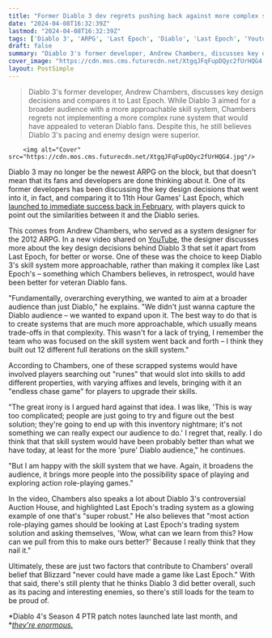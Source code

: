 ```yaml
---
title: "Former Diablo 3 dev regrets pushing back against more complex skill system that 'would have been probably better than what we have today' for ARPG veterans"
date: "2024-04-08T16:32:39Z"
lastmod: "2024-04-08T16:32:39Z"
tags: ['Diablo 3', 'ARPG', 'Last Epoch', 'Diablo', 'Last Epoch', 'Youtube', 'Runes', 'Auction House', 'Diablo 4', 'PTR', 'Diablo 4']
draft: false
summary: "Diablo 3's former developer, Andrew Chambers, discusses key design decisions and compares it to Last Epoch. While Diablo 3 aimed for a broader audience with a more approachable skill system, Chambers regrets not implementing a more complex rune system that would have appealed to veteran Diablo fans. Despite this, he still believes Diablo 3's pacing and enemy design were superior."
cover_image: "https://cdn.mos.cms.futurecdn.net/XtgqJFqFupDQyc2fUrHQG4.jpg" 
layout: PostSimple
---
```

> Diablo 3's former developer, Andrew Chambers, discusses key design decisions and compares it to Last Epoch. While Diablo 3 aimed for a broader audience with a more approachable skill system, Chambers regrets not implementing a more complex rune system that would have appealed to veteran Diablo fans. Despite this, he still believes Diablo 3's pacing and enemy design were superior.


        <img alt="Cover" src="https://cdn.mos.cms.futurecdn.net/XtgqJFqFupDQyc2fUrHQG4.jpg"/>
        
Diablo 3 may no longer be the newest ARPG on the block, but that doesn't mean that its fans and developers are done thinking about it. One of its former developers has been discussing the key design decisions that went into it, in fact, and comparing it to 11th Hour Games' Last Epoch, which [<u>launched to immediate success back in February</u>](https://www.gamesradar.com/action-rpg-last-epoch-launches-to-rave-reviews-over-162000-concurrent-steam-players-and-glowing-comparisons-to-diablo/), with players quick to point out the similarities between it and the Diablo series. 

This comes from Andrew Chambers, who served as a system designer for the 2012 ARPG. In a new video shared on [YouTube](https://www.gamesradar.com/uk/tag/youtube/), the designer discusses more about the key design decisions behind Diablo 3 that set it apart from Last Epoch, for better or worse. One of these was the choice to keep Diablo 3's skill system more approachable, rather than making it complex like Last Epoch's – something which Chambers believes, in retrospect, would have been better for veteran Diablo fans. 

"Fundamentally, overarching everything, we wanted to aim at a broader audience than just Diablo," he explains. "We didn't just wanna capture the Diablo audience – we wanted to expand upon it. The best way to do that is to create systems that are much more approachable, which usually means trade-offs in that complexity. This wasn't for a lack of trying, I remember the team who was focused on the skill system went back and forth – I think they built out 12 different full iterations on the skill system."

According to Chambers, one of these scrapped systems would have involved players searching out "runes" that would slot into skills to add different properties, with varying affixes and levels, bringing with it an "endless chase game" for players to upgrade their skills. 

"The great irony is I argued hard against that idea. I was like, 'This is way too complicated; people are just going to try and figure out the best solution; they're going to end up with this inventory nightmare; it's not something we can really expect our audience to do.' I regret that, really. I do think that that skill system would have been probably better than what we have today, at least for the more 'pure' Diablo audience," he continues. 

"But I am happy with the skill system that we have. Again, it broadens the audience, it brings more people into the possibility space of playing and exploring action role-playing games."

In the video, Chambers also speaks a lot about Diablo 3's controversial Auction House, and highlighted Last Epoch's trading system as a glowing example of one that's "super robust." He also believes that "most action role-playing games should be looking at Last Epoch's trading system solution and asking themselves, 'Wow, what can we learn from this? How can we pull from this to make ours better?' Because I really think that they nail it."

Ultimately, these are just two factors that contribute to Chambers' overall belief that Blizzard "never could have made a game like Last Epoch." With that said, there's still plenty that he thinks Diablo 3 did better overall, such as its pacing and interesting enemies, so there's still loads for the team to be proud of.

*Diablo 4's Season 4 PTR patch notes launched late last month, and *[<em>they're enormous.</em>](https://www.gamesradar.com/diablo-4-season-4-patch-notes-are-here-theyre-10000-words-long-and-they-bring-game-changing-news-for-controller-players/)
        